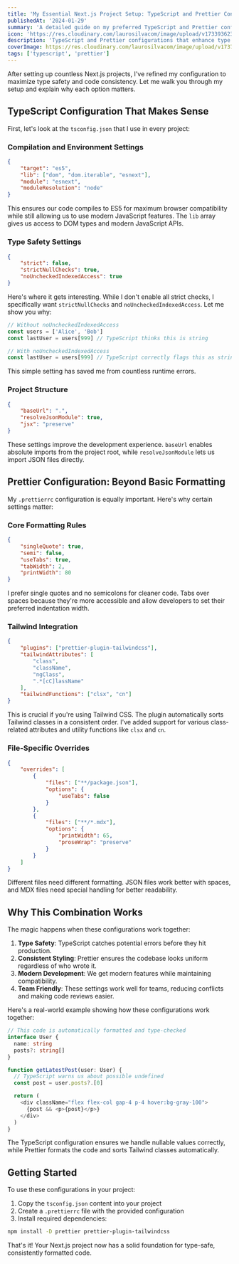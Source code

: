 ```yaml
---
title: 'My Essential Next.js Project Setup: TypeScript and Prettier Configuration'
publishedAt: '2024-01-29'
summary: 'A detailed guide on my preferred TypeScript and Prettier configuration for Next.js projects, explaining why each setting matters'
icon: 'https://res.cloudinary.com/laurosilvacom/image/upload/v1733936232/laurosilvacom/lauro/icons/kgfbkawpl6jhvarfpgmw.png'
description: 'TypeScript and Prettier configurations that enhance type safety and code consistency in Next.js projects. Learn about important settings like noUncheckedIndexedAccess and custom Prettier rules for Tailwind CSS.'
coverImage: https://res.cloudinary.com/laurosilvacom/image/upload/v1737787040/laurosilvacom/blog-images/jhqgug4vc7dqdoda4szb.jpg
tags: ['typescript', 'prettier']
---
```


After setting up countless Next.js projects, I've refined my configuration to maximize type safety and code consistency. Let me walk you through my setup and explain why each option matters.

## TypeScript Configuration That Makes Sense

First, let's look at the `tsconfig.json` that I use in every project:

### Compilation and Environment Settings

```json
{
	"target": "es5",
	"lib": ["dom", "dom.iterable", "esnext"],
	"module": "esnext",
	"moduleResolution": "node"
}
```

This ensures our code compiles to ES5 for maximum browser compatibility while still allowing us to use modern JavaScript features. The `lib` array gives us access to DOM types and modern JavaScript APIs.

### Type Safety Settings

```json
{
	"strict": false,
	"strictNullChecks": true,
	"noUncheckedIndexedAccess": true
}
```

Here's where it gets interesting. While I don't enable all strict checks, I specifically want `strictNullChecks` and `noUncheckedIndexedAccess`. Let me show you why:

```typescript
// Without noUncheckedIndexedAccess
const users = ['Alice', 'Bob']
const lastUser = users[999] // TypeScript thinks this is string

// With noUncheckedIndexedAccess
const lastUser = users[999] // TypeScript correctly flags this as string | undefined
```

This simple setting has saved me from countless runtime errors.

### Project Structure

```json
{
	"baseUrl": ".",
	"resolveJsonModule": true,
	"jsx": "preserve"
}
```

These settings improve the development experience. `baseUrl` enables absolute imports from the project root, while `resolveJsonModule` lets us import JSON files directly.

## Prettier Configuration: Beyond Basic Formatting

My `.prettierrc` configuration is equally important. Here's why certain settings matter:

### Core Formatting Rules

```json
{
	"singleQuote": true,
	"semi": false,
	"useTabs": true,
	"tabWidth": 2,
	"printWidth": 80
}
```

I prefer single quotes and no semicolons for cleaner code. Tabs over spaces because they're more accessible and allow developers to set their preferred indentation width.

### Tailwind Integration

```json
{
	"plugins": ["prettier-plugin-tailwindcss"],
	"tailwindAttributes": [
		"class",
		"className",
		"ngClass",
		".*[cC]lassName"
	],
	"tailwindFunctions": ["clsx", "cn"]
}
```

This is crucial if you're using Tailwind CSS. The plugin automatically sorts Tailwind classes in a consistent order. I've added support for various class-related attributes and utility functions like `clsx` and `cn`.

### File-Specific Overrides

```json
{
	"overrides": [
		{
			"files": ["**/package.json"],
			"options": {
				"useTabs": false
			}
		},
		{
			"files": ["**/*.mdx"],
			"options": {
				"printWidth": 65,
				"proseWrap": "preserve"
			}
		}
	]
}
```

Different files need different formatting. JSON files work better with spaces, and MDX files need special handling for better readability.

## Why This Combination Works

The magic happens when these configurations work together:

1. **Type Safety**: TypeScript catches potential errors before they hit production.
2. **Consistent Styling**: Prettier ensures the codebase looks uniform regardless of who wrote it.
3. **Modern Development**: We get modern features while maintaining compatibility.
4. **Team Friendly**: These settings work well for teams, reducing conflicts and making code reviews easier.

Here's a real-world example showing how these configurations work together:

```typescript
// This code is automatically formatted and type-checked
interface User {
  name: string
  posts?: string[]
}

function getLatestPost(user: User) {
  // TypeScript warns us about possible undefined
  const post = user.posts?.[0]

  return (
    <div className="flex flex-col gap-4 p-4 hover:bg-gray-100">
      {post && <p>{post}</p>}
    </div>
  )
}
```

The TypeScript configuration ensures we handle nullable values correctly, while Prettier formats the code and sorts Tailwind classes automatically.

## Getting Started

To use these configurations in your project:

1. Copy the `tsconfig.json` content into your project
2. Create a `.prettierrc` file with the provided configuration
3. Install required dependencies:

```bash
npm install -D prettier prettier-plugin-tailwindcss
```

That's it! Your Next.js project now has a solid foundation for type-safe, consistently formatted code.
